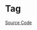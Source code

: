 
<Meta title="Data Display/Tag/Doc" />

# Tag

<Description of={Tag} />

[Source Code](https://github.com/Mezzanine-UI/mezzanine/blob/main/packages/react/src/Tag/Tag.tsx)

<ArgsTable of={Tag} />
